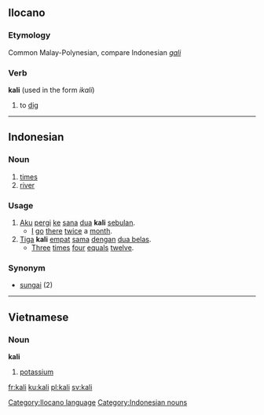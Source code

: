 ==Ilocano==
===Etymology===
Common Malay-Polynesian, compare Indonesian ''[[gali]]''
===Verb===
'''kali''' (used in the form ''ikali'')

# to [[dig]]

[[Category:Ilocano language]]

----

== Indonesian ==
===Noun===
# [[times]]
# [[river]]

=== Usage ===
# [[aku|Aku]] [[pergi]] [[ke]] [[sana]] [[dua]] '''kali''' [[bulan|sebulan]].
#* [[I]] [[go]] [[there]] [[twice]] a [[month]].
# [[tiga|Tiga]] '''kali''' [[empat]] [[sama]] [[dengan]] [[dua belas]].
#* [[three|Three]] [[times]] [[four]] [[equal]]s [[twelve]].

=== Synonym ===
* [[sungai]] (2)

[[Category:Indonesian nouns]]

----

== Vietnamese ==
=== Noun ===
'''kali'''
#[[potassium]]

[[fr:kali]]
[[ku:kali]]
[[pl:kali]]
[[sv:kali]]